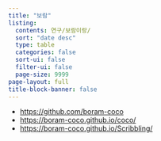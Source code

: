 ```yaml
---
title: "보람"
listing:
  contents: 연구/보람이랑/
  sort: "date desc"
  type: table
  categories: false
  sort-ui: false
  filter-ui: false
  page-size: 9999
page-layout: full
title-block-banner: false
---
```


- <https://github.com/boram-coco> 
- <https://boram-coco.github.io/coco/>
- <https://boram-coco.github.io/Scribbling/>
